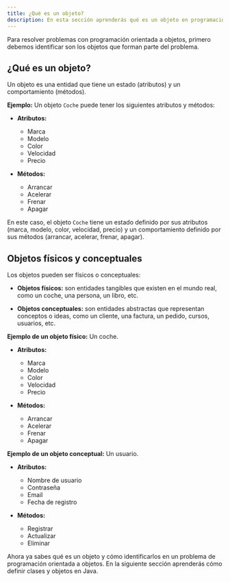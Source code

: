 ```yaml
---
title: ¿Qué es un objeto?
description: En esta sección aprenderás qué es un objeto en programación orientada a objetos y cómo se relaciona con las clases y los atributos.
---
```


Para resolver problemas con programación orientada a objetos, primero debemos identificar son los objetos que forman parte del problema.

## ¿Qué es un objeto?

Un objeto es una entidad que tiene un estado (atributos) y un comportamiento (métodos).

**Ejemplo:** Un objeto `Coche` puede tener los siguientes atributos y métodos:

- **Atributos:**
    - Marca
    - Modelo
    - Color
    - Velocidad
    - Precio

- **Métodos:**
    - Arrancar
    - Acelerar
    - Frenar
    - Apagar

En este caso, el objeto `Coche` tiene un estado definido por sus atributos (marca, modelo, color, velocidad, precio) y un comportamiento definido por sus métodos (arrancar, acelerar, frenar, apagar).

## Objetos físicos y conceptuales

Los objetos pueden ser físicos o conceptuales:

- **Objetos físicos:** son entidades tangibles que existen en el mundo real, como un coche, una persona, un libro, etc.

- **Objetos conceptuales:** son entidades abstractas que representan conceptos o ideas, como un cliente, una factura, un pedido, cursos, usuarios, etc.

**Ejemplo de un objeto físico:** Un coche.

- **Atributos:**
    - Marca
    - Modelo
    - Color
    - Velocidad
    - Precio

- **Métodos:**
    - Arrancar
    - Acelerar
    - Frenar
    - Apagar

**Ejemplo de un objeto conceptual:** Un usuario.

- **Atributos:**
    - Nombre de usuario
    - Contraseña
    - Email
    - Fecha de registro

- **Métodos:**
    - Registrar
    - Actualizar
    - Eliminar

Ahora ya sabes qué es un objeto y cómo identificarlos en un problema de programación orientada a objetos. En la siguiente sección aprenderás cómo definir clases y objetos en Java.



